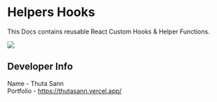 # Helpers Hooks

This Docs contains reusable React Custom Hooks & Helper Functions.

[![](/og.webp)](/#)

## Developer Info

Name - Thuta Sann <br/>
Portfolio - https://thutasann.vercel.app/
